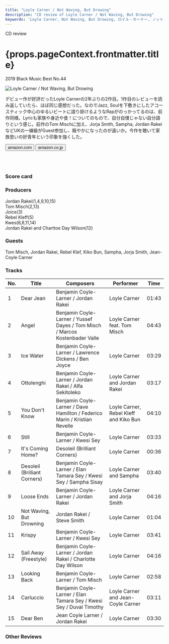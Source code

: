 ```yaml
---
title: "Loyle Carner / Not Waving, But Drowing"
description: "CD review of Loyle Carner / Not Waving, But Drowing"
keywords: 'Loyle Carner, Not Waving, But Drowing, ロイル・カーナー, ノット・ウェイビング・バット・ドロウィング'
---
```






<p className="largeP">CD review</p>
<h1 className="h1--no--margin">{props.pageContext.frontmatter.title}</h1>
<p className="largeP"><Link to="/best50/2019/">2019 Black Music Best No.44</Link></p>

<Row  className="image-card-group">
	<Column colMd={"4"} colLg={"4"} noGutterMdLeft="">
       <ImageCard>

![Loyle Carner / Not Waving, But Drowing](../../images/cd/loylecarner2L.png) 

</ImageCard>
	</Column>
	<Column colMd={"8"} colLg={"8"} noGutterMdLeft="">
	<p>
	デビュー作が好評だったLoyle Carnerの2年ぶりの2作目。1作目のレビューを読み返していたら、ほぼ同じ感想だった。なのでJazz, Soulを下敷きにしたアコースティック中心のゆるいビートに語り掛けるようなRapがのっかってるのは、前作同様。Lyricも家族や身近や食！についてのもので、自分自慢じゃない自分語りという感じ。前作のTom Mischに加え、Jorja Smith, Sampha, Jordan RakeiなどUKの一線級がGuest参加し、賑やかになったのが違いか。今作を聴いて家族思いの好青年という印象を強くした。
	</p>
    <div>
	  <Button href="https://amzn.to/3dPranZ" kind="primary" size="small" renderIcon={ArrowUpRight24}>
      amazon.com
      </Button>
      <Button href="https://amzn.to/2YiNMqw" kind="secondary" size="small" renderIcon={ArrowUpRight24}>
      amazon.co.jp
      </Button>
	</div>
	<a style="display:inline-block;overflow:hidden;background:url(https://linkmaker.itunes.apple.com/ja-jp/lockup.svg?releaseDate=2019-04-19&kind=album&bubble=apple_music&style=mono-black) no-repeat;width:180px;height:45px;" href="https://geo.music.apple.com/jp/album/not-waving-but-drowning/1455373538?mt=1&app=music&ls=1&at=11lcug"></a>
	<a style="display:inline-block;overflow:hidden;background:url(https://linkmaker.itunes.apple.com/ja-jp/badge-lrg.svg?releaseDate=2019-04-19&kind=album&bubble=itunes_music) no-repeat;width:140px;height:45px;" href="https://geo.music.apple.com/jp/album/not-waving-but-drowning/1455373538?app=itunes&at=11lcug"></a>
	</Column>
</Row>
<Row >
	<Column colMd={"4"} colLg={"4"} noGutterMdLeft="">
<div>
    <h3>Score card</h3>
	<SliderJS1 value="2" />
    <SliderJS2 value="1" />
	<SliderJS3 value="1" />
    <SliderJS4 value="9" />
</div>
</Column>
<Column colMd={"8"} colLg={"8"} noGutterMdLeft="">
<div>
<h3>Producers</h3>
<p>
Jordan Rakei(1,4,9,10,15)
<br/>Tom Misch(2,13)
<br/>Joice(3)
<br/>Rebel Kleff(5)
<br/>Kwes(6,8,11,14)
<br/>Jordan Rakei and Charttoe Day Wilson(12)
</p>
<h3>Guests</h3>
<p>
Tom Misch, Jordan Rakei, Rebel Klef, Kiko Bun, Sampha, Jorja Smith, Jean-Coyle Carner
</p>
</div>
</Column>
</Row>

<h3>Tracks</h3>

| No. |	 Title                       |	 Composers                                                                 |	 Performer                          | Time	|
| --- |	---------------------------- | --------------------------------------------------------------------------- | -------------------------------------- | ----- |
| 1	  |	Dear Jean                    | Benjamin Coyle-Larner / Jordan Rakei                                        | Loyle Carner                          	| 01:43 |
| 2	  |	Angel                        | Benjamin Coyle-Larner / Yussef Dayes / Tom Misch / Marcos Kostenbader Valle | Loyle Carner feat. Tom Misch          	| 04:43 |
| 3	  |	Ice Water                    | Benjamin Coyle-Larner / Lawrence Dickens / Ben Joyce                        | Loyle Carner                          	| 03:29 |
| 4	  |	Ottolenghi                   | Benjamin Coyle-Larner / Jordan Rakei / Alfa Sekitoleko                      | Loyle Carner and Jordan Rakei         	| 03:17 |
| 5	  |	You Don't Know               | Benjamin Coyle-Larner / Dave Hamilton / Federico Marin / Kristian Revelle   | Loyle Carner, Rebel Kleff and Kiko Bun	| 04:10 |
| 6	  |	Still                        | Benjamin Coyle-Larner / Kwesi Sey                                           | Loyle Carner                          	| 03:33 |
| 7	  |	It's Coming Home?            | Desoleil (Brilliant Corners)                                                | Loyle Carner                          	| 00:36 |
| 8	  |	Desoleil (Brilliant Corners) | Benjamin Coyle-Larner / Elan Tamara Sey / Kwesi Sey / Sampha Sisay          | Loyle Carner and Sampha               	| 03:40 |
| 9	  |	Loose Ends                   | Benjamin Coyle-Larner / Jordan Rakei                                        | Loyle Carner and Jorja Smith          	| 04:16 |
| 10  |	Not Waving, But Drowning     | Jordan Rakei / Steve Smith                                                  | Loyle Carner                          	| 01:04 |
| 11  |	Krispy                       | Benjamin Coyle-Larner / Kwesi Sey                                           | Loyle Carner                          	| 03:41 |
| 12  |	Sail Away (Freestyle)        | Benjamin Coyle-Larner / Jordan Rakei / Charlotte Day Wilson                 | Loyle Carner                          	| 04:16 |
| 13  |	Looking Back                 | Benjamin Coyle-Larner / Tom Misch                                           | Loyle Carner                          	| 02:58 |
| 14  |	Carluccio                    | Benjamin Coyle-Larner / Elan Tamara Sey / Kwesi Sey / Duval Timothy         | Loyle Carner and Jean-Coyle Carner    	| 03:11 |
| 15  |	Dear Ben                     | Jean Coyle Larner / Jordan Rakei                                            | Loyle Carner                          	| 03:30 |

<h3>Other Reviews</h3>

<Row>
<Column colMd={3} colLg={3} noGutterMdLeft>
<Review1 />
</Column>
</Row>
